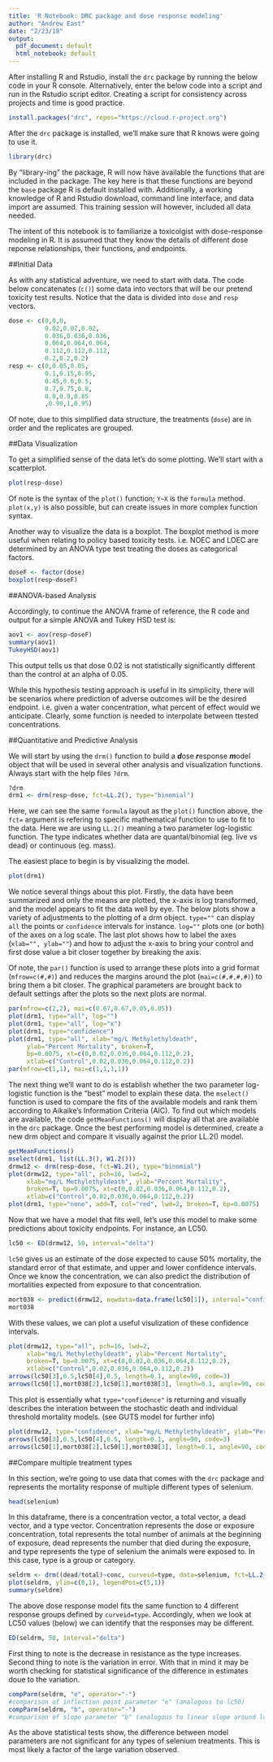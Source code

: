```yaml
---
title: 'R Notebook: DRC package and dose response modeling'
author: "Andrew East"
date: "2/23/18"
output:
  pdf_document: default
  html_notebook: default
---
```


After installing R and Rstudio, install the `drc` package by running the below code in your R console.
Alternatively, enter the below code into a script and run in the Rstudio script editor.  Creating a script for consistency across projects and time is good practice. 
```r
install.packages("drc", repos="https://cloud.r-project.org")
```

After the `drc` package is installed, we'll make sure that R knows were going to use it.
```r
library(drc)
```

By "library-ing" the package, R will now have available the functions that are included in the package.  The key here is that these functions are beyond the `base` package R is default installed with.  Additionally, a working knowledge of R and Rstudio download, command line interface, and data import are assumed.  This training session will however, included all data needed.

The intent of this notebook is to familiarize a toxicolgist with dose-response modeling in R.  It is assumed that they know the details of different dose reponse relationships, their functions, and endpoints.

##Initial Data

As with any statistical adventure, we need to start with data.  The code below concatenates (`c()`) some data into vectors that will be our pretend toxicity test results.  Notice that the data is divided into `dose` and `resp` vectors.  
```r
dose <- c(0,0,0,
          0.02,0.02,0.02,
          0.036,0.036,0.036,
          0.064,0.064,0.064,
          0.112,0.112,0.112,
          0.2,0.2,0.2)
resp <- c(0,0.05,0.05,
          0.1,0.15,0.05,
          0.45,0.6,0.5,
          0.7,0.75,0.8,
          0.8,0.9,0.85
          ,0.99,1,0.95)
```

Of note, due to this simplified data structure, the treatments (`dose`) are in order and the replicates are grouped.

##Data Visualization

To get a simplified sense of the data let's do some plotting.  We'll start with a scatterplot.
```r
plot(resp~dose)
```

Of note is the syntax of the `plot()` function; `Y~X` is the `formula` method.  `plot(x,y)` is also possible, but can create issues in more complex function syntax.

Another way to visualize the data is a boxplot.  The boxplot method is more useful when relating to policy based toxicity tests.  i.e. NOEC and LOEC are determined by an ANOVA type test treating the doses as categorical factors.
```r
doseF <- factor(dose)
boxplot(resp~doseF)
```

##ANOVA-based Analysis

Accordingly, to continue the ANOVA frame of reference, the R code and output for a simple ANOVA and Tukey HSD test is:
```r
aov1 <- aov(resp~doseF)
summary(aov1)
TukeyHSD(aov1)
```

This output tells us that dose 0.02 is not statistically significantly different than the control at an alpha of 0.05.

While this hypothesis testing approach is useful in its simplicity, there will be scenarios where prediction of adverse outcomes will be the desired endpoint.  i.e. given a water concentration, what percent of effect would we anticipate.  Clearly, some function is needed to interpolate between ttested concentrations.

##Quantitative and Predictive Analysis

We will start by using the `drm()` function to build a ***d***ose ***r***esponse ***m***odel object that will be used in several other analysis and visualization functions.  Always start with the help files `?drm`.


```r
?drm
drm1 <- drm(resp~dose, fct=LL.2(), type="binomial")
```
Here, we can see the same `formula` layout as the `plot()` function above, the `fct=` argument is refering to specific mathematical function to use to fit to the data.  Here we are using `LL.2()` meaning a two parameter log-logistic function.  The type indicates whether data are quantal/binomial (eg. live vs dead) or continuous (eg. mass).  

The easiest place to begin is by visualizing the model.
```r
plot(drm1)
```

We notice several things about this plot.  Firstly, the data have been summarized and only the means are plotted, the x-axis is log transformed, and the model appears to fit the data well by eye.  The below plots show a variety of adjustments to the plotting of a drm object.  `type=""` can display `all` the points or `confidence` intervals for instance.  `log=""` plots one (or both) of the axes on a log scale.  The last plot shows how to label the axes (`xlab="", ylab=""`) and how to adjust the x-axis to bring your control and first dose value a bit closer together by breaking the axis.

Of note, the `par()` function is used to arrange these plots into a grid format (`mfrow=c(#,#)`) and reduces the margins around the plot (`mai=c(#,#,#,#)`) to bring them a bit closer.  The graphical parameters are brought back to default settings after the plots so the next plots are normal.
```r
par(mfrow=c(2,2), mai=c(0.67,0.67,0.05,0.05))
plot(drm1, type="all", log="")
plot(drm1, type="all", log="x")
plot(drm1, type="confidence")
plot(drm1, type="all", xlab="mg/L Methylethyldeath", 
     ylab="Percent Mortality", broken=T, 
     bp=0.0075, xt=c(0,0.02,0.036,0.064,0.112,0.2), 
     xtlab=c("Control",0.02,0.036,0.064,0.112,0.2))
par(mfrow=c(1,1), mai=c(1,1,1,1))
```

The next thing we'll want to do is establish whether the two parameter log-logistic function is the "best" model to explain these data.  the `mselect()` function is used to compare the fits of the available models and rank them according to Aikaike's Information Criteria (AIC).  To find out which models are available, the code `getMeanFunctions()` will display all that are available in the `drc` package.  Once the best performing model is determined, create a new drm object and compare it visually against the prior LL.2() model.
```r
getMeanFunctions()
mselect(drm1, list(LL.3(), W1.2()))
drmw12 <- drm(resp~dose, fct=W1.2(), type="binomial")
plot(drmw12, type="all", pch=16, lwd=2, 
     xlab="mg/L Methylethyldeath", ylab="Percent Mortality", 
     broken=T, bp=0.0075, xt=c(0,0.02,0.036,0.064,0.112,0.2), 
     xtlab=c("Control",0.02,0.036,0.064,0.112,0.2))
plot(drm1, type="none", add=T, col="red", lwd=2, broken=T, bp=0.0075)
```

Now that we have a model that fits well, let's use this model to make some predictions about toxicity endpoints.  For instance, an LC50.
```r
lc50 <- ED(drmw12, 50, interval="delta")
```
`lc50` gives us an estimate of the dose expected to cause 50% mortality, the standard error of that estimate, and upper and lower confidence intervals.  Once we know the concentration, we can also predict the distribution of mortalities expected from exposure to that concentration.
```r
mort038 <- predict(drmw12, newdata=data.frame(lc50[1]), interval="confidence")
mort038
```
With these values, we can plot a useful visulization of these confidence intervals.
```r
plot(drmw12, type="all", pch=16, lwd=2, 
     xlab="mg/L Methylethyldeath", ylab="Percent Mortality", 
     broken=T, bp=0.0075, xt=c(0,0.02,0.036,0.064,0.112,0.2), 
     xtlab=c("Control",0.02,0.036,0.064,0.112,0.2))
arrows(lc50[3],0.5,lc50[4],0.5, length=0.1, angle=90, code=3)
arrows(lc50[1],mort038[2],lc50[1],mort038[3], length=0.1, angle=90, code=3)
```

This plot is essentially what `type="confidence"` is returning and visually describes the interation between the stochastic death and individual threshold mortality models.  (see GUTS model for further info)
```r
plot(drmw12, type="confidence", xlab="mg/L Methylethyldeath", ylab="Percent Mortality")
arrows(lc50[3],0.5,lc50[4],0.5, length=0.1, angle=90, code=3)
arrows(lc50[1],mort038[2],lc50[1],mort038[3], length=0.1, angle=90, code=3)
```


##Compare multiple treatment types

In this section, we're going to use data that comes with the `drc` package and represents the mortality response of multiple different types of selenium.

```r
head(selenium)
```

In this dataframe, there is a concentration vector, a total vector, a dead vector, and a type vector.  Concentration represents the dose or exposure concentration, total represents the total number of animals at the beginning of exposure, dead represents the number that died during the exposure, and type represents the type of selenium the animals were exposed to.  In this case, type is a group or category.

```r
seldrm <- drm((dead/total)~conc, curveid=type, data=selenium, fct=LL.2(), type="binomial")
plot(seldrm, ylim=c(0,1), legendPos=c(5,1))
summary(seldrm)
```

The above dose response model fits the same function to 4 different response groups defined by `curveid=type`.  Accordingly, when we look at LC50 values (below) we can identify that the responses may be different.

```r
ED(seldrm, 50, interval="delta")
```

First thing to note is the decrease in resistance as the type increases.  Second thing to note is the variation in error.  With that in mind it may be worth checking for statistical significance of the difference in estimates doue to the variation.

```r
compParm(seldrm, "e", operator="-")  
#comparison of inflection point parameter "e" (analogous to lc50)
compParm(seldrm, "b", operator="-")  
#comparison of slope parameter "b" (analogous to linear slope around lc50 point)
```

As the above statistical tests show, the difference between model parameters are not significant for any types of selenium treatments.  This is most likely a factor of the large variation observed.





















